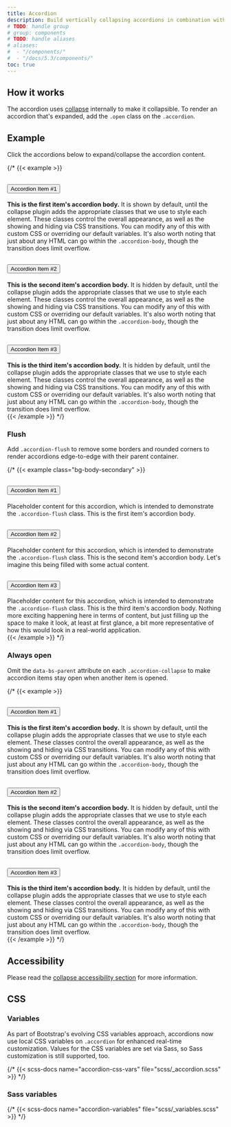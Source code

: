 ```yaml
---
title: Accordion
description: Build vertically collapsing accordions in combination with our Collapse JavaScript plugin.
# TODO: handle group
# group: components
# TODO: handle aliases
# aliases:
#  - "/components/"
#  - "/docs/5.3/components/"
toc: true
---
```


## How it works

The accordion uses [collapse]([[docsref:/components/collapse]]) internally to make it collapsible. To render an accordion that's expanded, add the `.open` class on the `.accordion`.

<Callout>
<InfoPrefersReducedMotion />
</Callout>

## Example

Click the accordions below to expand/collapse the accordion content.

{/* {{< example >}}
<div class="accordion" id="accordionExample">
  <div class="accordion-item">
    <h2 class="accordion-header">
      <button class="accordion-button" type="button" data-bs-toggle="collapse" data-bs-target="#collapseOne" aria-expanded="true" aria-controls="collapseOne">
        Accordion Item #1
      </button>
    </h2>
    <div id="collapseOne" class="accordion-collapse collapse show" data-bs-parent="#accordionExample">
      <div class="accordion-body">
        <strong>This is the first item's accordion body.</strong> It is shown by default, until the collapse plugin adds the appropriate classes that we use to style each element. These classes control the overall appearance, as well as the showing and hiding via CSS transitions. You can modify any of this with custom CSS or overriding our default variables. It's also worth noting that just about any HTML can go within the <code>.accordion-body</code>, though the transition does limit overflow.
      </div>
    </div>
  </div>
  <div class="accordion-item">
    <h2 class="accordion-header">
      <button class="accordion-button collapsed" type="button" data-bs-toggle="collapse" data-bs-target="#collapseTwo" aria-expanded="false" aria-controls="collapseTwo">
        Accordion Item #2
      </button>
    </h2>
    <div id="collapseTwo" class="accordion-collapse collapse" data-bs-parent="#accordionExample">
      <div class="accordion-body">
        <strong>This is the second item's accordion body.</strong> It is hidden by default, until the collapse plugin adds the appropriate classes that we use to style each element. These classes control the overall appearance, as well as the showing and hiding via CSS transitions. You can modify any of this with custom CSS or overriding our default variables. It's also worth noting that just about any HTML can go within the <code>.accordion-body</code>, though the transition does limit overflow.
      </div>
    </div>
  </div>
  <div class="accordion-item">
    <h2 class="accordion-header">
      <button class="accordion-button collapsed" type="button" data-bs-toggle="collapse" data-bs-target="#collapseThree" aria-expanded="false" aria-controls="collapseThree">
        Accordion Item #3
      </button>
    </h2>
    <div id="collapseThree" class="accordion-collapse collapse" data-bs-parent="#accordionExample">
      <div class="accordion-body">
        <strong>This is the third item's accordion body.</strong> It is hidden by default, until the collapse plugin adds the appropriate classes that we use to style each element. These classes control the overall appearance, as well as the showing and hiding via CSS transitions. You can modify any of this with custom CSS or overriding our default variables. It's also worth noting that just about any HTML can go within the <code>.accordion-body</code>, though the transition does limit overflow.
      </div>
    </div>
  </div>
</div>
{{< /example >}} */}

### Flush

Add `.accordion-flush` to remove some borders and rounded corners to render accordions edge-to-edge with their parent container.

{/* {{< example class="bg-body-secondary" >}}
<div class="accordion accordion-flush" id="accordionFlushExample">
  <div class="accordion-item">
    <h2 class="accordion-header">
      <button class="accordion-button collapsed" type="button" data-bs-toggle="collapse" data-bs-target="#flush-collapseOne" aria-expanded="false" aria-controls="flush-collapseOne">
        Accordion Item #1
      </button>
    </h2>
    <div id="flush-collapseOne" class="accordion-collapse collapse" data-bs-parent="#accordionFlushExample">
      <div class="accordion-body">Placeholder content for this accordion, which is intended to demonstrate the <code>.accordion-flush</code> class. This is the first item's accordion body.</div>
    </div>
  </div>
  <div class="accordion-item">
    <h2 class="accordion-header">
      <button class="accordion-button collapsed" type="button" data-bs-toggle="collapse" data-bs-target="#flush-collapseTwo" aria-expanded="false" aria-controls="flush-collapseTwo">
        Accordion Item #2
      </button>
    </h2>
    <div id="flush-collapseTwo" class="accordion-collapse collapse" data-bs-parent="#accordionFlushExample">
      <div class="accordion-body">Placeholder content for this accordion, which is intended to demonstrate the <code>.accordion-flush</code> class. This is the second item's accordion body. Let's imagine this being filled with some actual content.</div>
    </div>
  </div>
  <div class="accordion-item">
    <h2 class="accordion-header">
      <button class="accordion-button collapsed" type="button" data-bs-toggle="collapse" data-bs-target="#flush-collapseThree" aria-expanded="false" aria-controls="flush-collapseThree">
        Accordion Item #3
      </button>
    </h2>
    <div id="flush-collapseThree" class="accordion-collapse collapse" data-bs-parent="#accordionFlushExample">
      <div class="accordion-body">Placeholder content for this accordion, which is intended to demonstrate the <code>.accordion-flush</code> class. This is the third item's accordion body. Nothing more exciting happening here in terms of content, but just filling up the space to make it look, at least at first glance, a bit more representative of how this would look in a real-world application.</div>
    </div>
  </div>
</div>
{{< /example >}} */}

### Always open

Omit the `data-bs-parent` attribute on each `.accordion-collapse` to make accordion items stay open when another item is opened.

{/* {{< example >}}
<div class="accordion" id="accordionPanelsStayOpenExample">
  <div class="accordion-item">
    <h2 class="accordion-header">
      <button class="accordion-button" type="button" data-bs-toggle="collapse" data-bs-target="#panelsStayOpen-collapseOne" aria-expanded="true" aria-controls="panelsStayOpen-collapseOne">
        Accordion Item #1
      </button>
    </h2>
    <div id="panelsStayOpen-collapseOne" class="accordion-collapse collapse show">
      <div class="accordion-body">
        <strong>This is the first item's accordion body.</strong> It is shown by default, until the collapse plugin adds the appropriate classes that we use to style each element. These classes control the overall appearance, as well as the showing and hiding via CSS transitions. You can modify any of this with custom CSS or overriding our default variables. It's also worth noting that just about any HTML can go within the <code>.accordion-body</code>, though the transition does limit overflow.
      </div>
    </div>
  </div>
  <div class="accordion-item">
    <h2 class="accordion-header">
      <button class="accordion-button collapsed" type="button" data-bs-toggle="collapse" data-bs-target="#panelsStayOpen-collapseTwo" aria-expanded="false" aria-controls="panelsStayOpen-collapseTwo">
        Accordion Item #2
      </button>
    </h2>
    <div id="panelsStayOpen-collapseTwo" class="accordion-collapse collapse">
      <div class="accordion-body">
        <strong>This is the second item's accordion body.</strong> It is hidden by default, until the collapse plugin adds the appropriate classes that we use to style each element. These classes control the overall appearance, as well as the showing and hiding via CSS transitions. You can modify any of this with custom CSS or overriding our default variables. It's also worth noting that just about any HTML can go within the <code>.accordion-body</code>, though the transition does limit overflow.
      </div>
    </div>
  </div>
  <div class="accordion-item">
    <h2 class="accordion-header">
      <button class="accordion-button collapsed" type="button" data-bs-toggle="collapse" data-bs-target="#panelsStayOpen-collapseThree" aria-expanded="false" aria-controls="panelsStayOpen-collapseThree">
        Accordion Item #3
      </button>
    </h2>
    <div id="panelsStayOpen-collapseThree" class="accordion-collapse collapse">
      <div class="accordion-body">
        <strong>This is the third item's accordion body.</strong> It is hidden by default, until the collapse plugin adds the appropriate classes that we use to style each element. These classes control the overall appearance, as well as the showing and hiding via CSS transitions. You can modify any of this with custom CSS or overriding our default variables. It's also worth noting that just about any HTML can go within the <code>.accordion-body</code>, though the transition does limit overflow.
      </div>
    </div>
  </div>
</div>
{{< /example >}} */}

## Accessibility

Please read the [collapse accessibility section]([[docsref:/components/collapse#accessibility]]) for more information.

## CSS

### Variables

<AddedIn version="5.2.0" />

As part of Bootstrap's evolving CSS variables approach, accordions now use local CSS variables on `.accordion` for enhanced real-time customization. Values for the CSS variables are set via Sass, so Sass customization is still supported, too.

{/* {{< scss-docs name="accordion-css-vars" file="scss/_accordion.scss" >}} */}

### Sass variables

{/* {{< scss-docs name="accordion-variables" file="scss/_variables.scss" >}} */}
